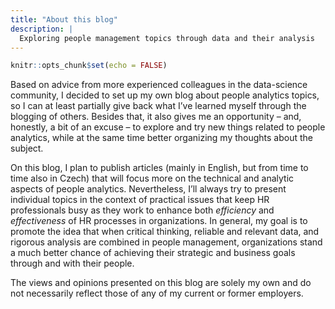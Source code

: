 ```yaml
---
title: "About this blog"
description: |
  Exploring people management topics through data and their analysis
---
```


```r
knitr::opts_chunk$set(echo = FALSE)
```

Based on advice from more experienced colleagues in the data-science community, I decided to set up my own blog about people analytics topics, so I can at least partially give back what I’ve learned myself through the blogging of others. Besides that, it also gives me an opportunity – and, honestly, a bit of an excuse – to explore and try new things related to people analytics, while at the same time better organizing my thoughts about the subject.

On this blog, I plan to publish articles (mainly in English, but from time to time also in Czech) that will focus more on the technical and analytic aspects of people analytics. Nevertheless, I’ll always try to present individual topics in the context of practical issues that keep HR professionals busy as they work to enhance both *efficiency* and *effectiveness* of HR processes in organizations. In general, my goal is to promote the idea that when critical thinking, reliable and relevant data, and rigorous analysis are combined in people management, organizations stand a much better chance of achieving their strategic and business goals through and with their people.

The views and opinions presented on this blog are solely my own and do not necessarily reflect those of any of my current or former employers.